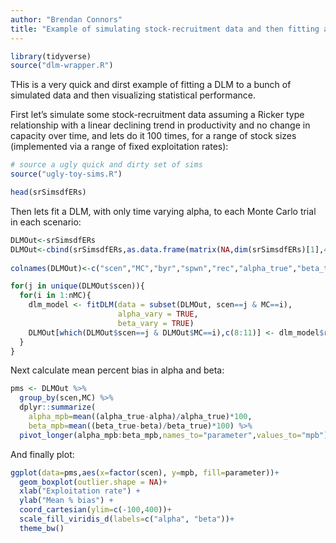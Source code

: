 ```yaml
---
author: "Brendan Connors"
title: "Example of simulating stock-recruitment data and then fitting a Dynamic Linear Model to it and summarizing estimation performance"
---
```

  
```r
library(tidyverse)
source("dlm-wrapper.R")
```
THis is a very quick and dirst example of fitting a DLM to a bunch of simulated data and then visualizing statistical performance. 

First let's simulate some stock-recruitment data assuming a Ricker type relationship with a linear declining trend in productivity and no change in capacity over time, and lets do it 100 times, for a range of stock sizes (implemented via a range of fixed exploitation rates):
  
```r

# source a ugly quick and dirty set of sims
source("ugly-toy-sims.R")

head(srSimsdfERs)
```

Then lets fit a DLM, with only time varying alpha, to each Monte Carlo trial in each scenario:
  
```r
DLMOut<-srSimsdfERs
DLMOut<-cbind(srSimsdfERs,as.data.frame(matrix(NA,dim(srSimsdfERs)[1],4)))
  
colnames(DLMOut)<-c("scen","MC","byr","spwn","rec","alpha_true","beta_true", "alpha", "beta","alpha_se", 'beta_se')

for(j in unique(DLMOut$scen)){
  for(i in 1:nMC){
    dlm_model <- fitDLM(data = subset(DLMOut, scen==j & MC==i),
                        alpha_vary = TRUE,
                        beta_vary = TRUE)
    DLMOut[which(DLMOut$scen==j & DLMOut$MC==i),c(8:11)] <- dlm_model$results[,c(12:15)]
  }
}
```

Next calculate mean percent bias in alpha and beta: 
```r

pms <- DLMOut %>%
  group_by(scen,MC) %>%
  dplyr::summarize(
    alpha_mpb=mean((alpha_true-alpha)/alpha_true)*100,
    beta_mpb=mean((beta_true-beta)/beta_true)*100) %>%
  pivot_longer(alpha_mpb:beta_mpb,names_to="parameter",values_to="mpb")


```

And finally plot:

```r
ggplot(data=pms,aes(x=factor(scen), y=mpb, fill=parameter))+
  geom_boxplot(outlier.shape = NA)+
  xlab("Exploitation rate") +
  ylab("Mean % bias") +
  coord_cartesian(ylim=c(-100,400))+
  scale_fill_viridis_d(labels=c("alpha", "beta"))+
  theme_bw() 

```
